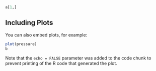 
```r
a[1,]
```

## Including Plots

You can also embed plots, for example:

```r
plot(pressure)
b
```

Note that the `echo = FALSE` parameter was added to the code chunk to prevent printing of the R code that generated the plot.

